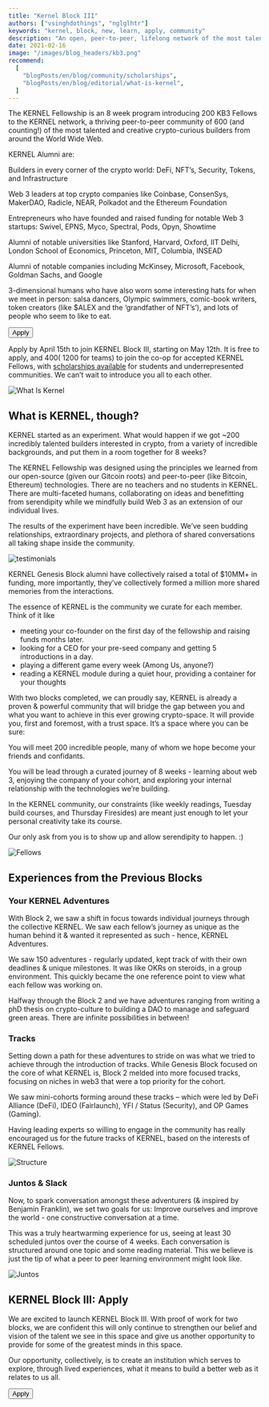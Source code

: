 ```yaml
---
title: "Kernel Block III"
authors: ["vsinghdothings", "nglglhtr"]
keywords: "kernel, block, new, learn, apply, community"
description: "An open, peer-to-peer, lifelong network of the most talented individuals in the blockchain space."
date: 2021-02-16
image: "/images/blog_headers/kb3.png"
recommend:
  [
    "blogPosts/en/blog/community/scholarships",
    "blogPosts/en/blog/editorial/what-is-kernel",
  ]
---
```


The KERNEL Fellowship is an 8 week program introducing 200 KB3 Fellows to the KERNEL network, a thriving peer-to-peer community of 600 (and counting!) of the most talented and creative crypto-curious builders from around the World Wide Web.

KERNEL Alumni are:

<Process>

Builders in every corner of the crypto world: DeFi, NFT’s, Security, Tokens, and Infrastructure

Web 3 leaders at top crypto companies like Coinbase, ConsenSys, MakerDAO, Radicle, NEAR, Polkadot and the Ethereum Foundation

Entrepreneurs who have founded and raised funding for notable Web 3 startups: Swivel, EPNS, Myco, Spectral, Pods, Opyn, Showtime

Alumni of notable universities like Stanford, Harvard, Oxford, IIT Delhi, London School of Economics, Princeton, MIT, Columbia, INSEAD

Alumni of notable companies including McKinsey, Microsoft, Facebook, Goldman Sachs, and Google

3-dimensional humans who have also worn some interesting hats for when we meet in person: salsa dancers, Olympic swimmers, comic-book writers, token creators (like $ALEX and the ‘grandfather of NFT’s’), and lots of people who seem to like to eat.

</Process>

<Aligner center>
    <Button to="https://apply.kernel.community">Apply</Button>
</Aligner>

Apply by April 15th to join KERNEL Block III, starting on May 12th. It is free to apply, and $400 (~$1200 for teams) to join the co-op for accepted KERNEL Fellows, with [scholarships available](https://gitcoin.co/blog/t-kernel-scholarship/) for students and underrepresented communities. We can’t wait to introduce you all to each other.

<Aligner center>
    <Image alt="What Is Kernel" src="/images/blog_headers/what-is-kernel.png" />
</Aligner>

## What is KERNEL, though?

KERNEL started as an experiment. What would happen if we got ~200 incredibly talented builders interested in crypto, from a variety of incredible backgrounds, and put them in a room together for 8 weeks?

The KERNEL Fellowship was designed using the principles we learned from our open-source (given our Gitcoin roots) and peer-to-peer (like Bitcoin, Ethereum) technologies. There are no teachers and no students in KERNEL. There are multi-faceted humans, collaborating on ideas and benefitting from serendipity while we mindfully build Web 3 as an extension of our individual lives.

The results of the experiment have been incredible. We’ve seen budding relationships, extraordinary projects, and plethora of shared conversations all taking shape inside the community.

<Aligner center>
    <Image alt="testimonials" src="/images/blog_headers/testimonials.png" />
</Aligner>

KERNEL Genesis Block alumni have collectively raised a total of $10MM+ in funding, more importantly, they’ve collectively formed a million more shared memories from the interactions.

The essence of KERNEL is the community we curate for each member. Think of it like

- meeting your co-founder on the first day of the fellowship and raising funds months later.
- looking for a CEO for your pre-seed company and getting 5 introductions in a day.
- playing a different game every week (Among Us, anyone?)
- reading a KERNEL module during a quiet hour, providing a container for your thoughts

With two blocks completed, we can proudly say, KERNEL is already a proven & powerful community that will bridge the gap between you and what you want to achieve in this ever growing crypto-space. It will provide you, first and foremost, with a trust space. It’s a space where you can be sure:

<Process>

You will meet 200 incredible people, many of whom we hope become your friends and confidants.

You will be lead through a curated journey of 8 weeks - learning about web 3, enjoying the company of your cohort, and exploring your internal relationship with the technologies we’re building.

</Process>

In the KERNEL community, our constraints (like weekly readings, Tuesday build courses, and Thursday Firesides) are meant just enough to let your personal creativity take its course.

Our only ask from you is to show up and allow serendipity to happen. :)

<Aligner center>
    <Image alt="Fellows" src="/images/blog_headers/fellows.png" />
</Aligner>

## Experiences from the Previous Blocks 

### Your KERNEL Adventures

With Block 2, we saw a shift in focus towards individual journeys through the collective KERNEL. We saw each fellow’s journey as unique as the human behind it & wanted it represented as such - hence, KERNEL Adventures.

We saw 150 adventures - regularly updated, kept track of with their own deadlines & unique milestones. It was like OKRs on steroids, in a group environment. This quickly became the one reference point to view what each fellow was working on.

Halfway through the Block 2 and we have adventures ranging from writing a phD thesis on crypto-culture to building a DAO to manage and safeguard green areas. There are infinite possibilities in between!

### Tracks

Setting down a path for these adventures to stride on was what we tried to achieve through the introduction of tracks. While Genesis Block focused on the core of what KERNEL is, Block 2 melded into more focused tracks, focusing on niches in web3 that were a top priority for the cohort.

We saw mini-cohorts forming around these tracks – which were led by DeFi Alliance (DeFi), IDEO (Fairlaunch), YFI / Status (Security), and OP Games (Gaming).

Having leading experts so willing to engage in the community has really encouraged us for the future tracks of KERNEL, based on the interests of KERNEL Fellows.

<Aligner center>
    <Image alt="Structure" src="/images/blog_headers/structure.png" />
</Aligner>

### Juntos & Slack

Now, to spark conversation amongst these adventurers (& inspired by Benjamin Franklin), we set two goals for us: Improve ourselves and improve the world - one constructive conversation at a time.

This was a truly heartwarming experience for us, seeing at least 30 scheduled juntos over the course of 4 weeks. Each conversation is structured around one topic and some reading material. This we believe is just the tip of what a peer to peer learning environment might look like.

<Aligner center>
    <Image alt="Juntos" src="/images/blog_headers/juntos.png" />
</Aligner>

## KERNEL Block III: Apply

We are excited to launch KERNEL Block III. With proof of work for two blocks, we are confident this will only continue to strengthen our belief and vision of the talent we see in this space and give us another opportunity to provide for some of the greatest minds in this space.

Our opportunity, collectively, is to create an institution which serves to explore, through lived experiences, what it means to build a better web as it relates to us all.

<Aligner center>
    <Button to="https://apply.kernel.community">Apply</Button>
</Aligner>